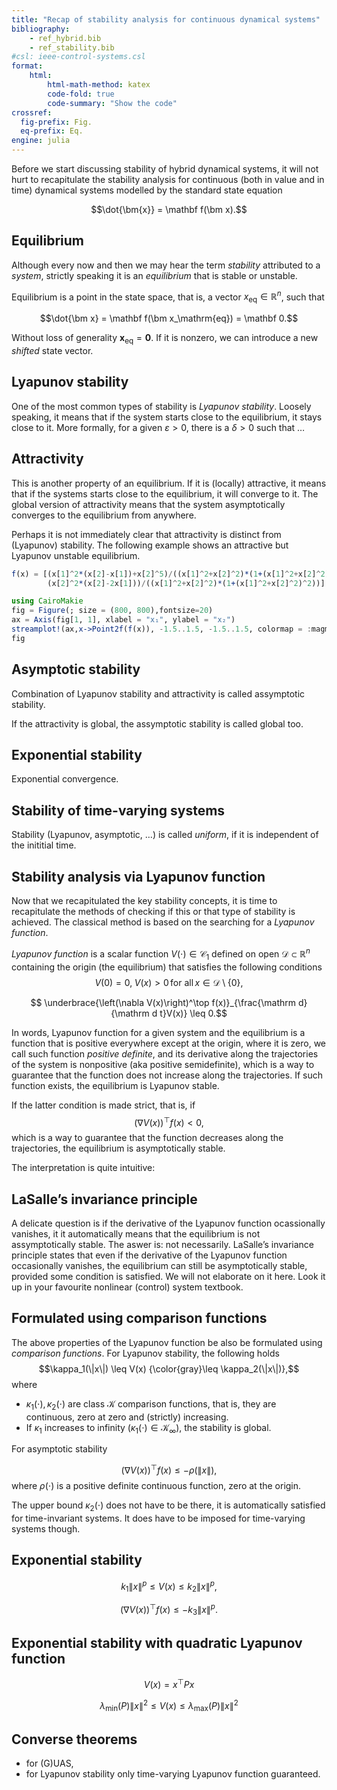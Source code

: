```yaml
---
title: "Recap of stability analysis for continuous dynamical systems"
bibliography: 
    - ref_hybrid.bib
    - ref_stability.bib
#csl: ieee-control-systems.csl
format:
    html:
        html-math-method: katex
        code-fold: true
        code-summary: "Show the code"
crossref:
  fig-prefix: Fig. 
  eq-prefix: Eq.
engine: julia
---
```


Before we start discussing stability of hybrid dynamical systems, it will not hurt to recapitulate the stability analysis for continuous (both in value and in time) dynamical systems modelled by the standard state equation 

$$\dot{\bm{x}} = \mathbf f(\bm x).$$

## Equilibrium 

Although every now and then we may hear the term *stability* attributed to a *system*, strictly speaking it is an *equilibrium* that is stable or unstable. 

Equilibrium is a point in the state space, that is, a vector $x_\mathrm{eq}\in \mathbb R^n$, such that 

$$\dot{\bm x} = \mathbf f(\bm x_\mathrm{eq}) = \mathbf 0.$$

Without loss of generality $\bm x_\mathrm{eq} = \mathbf 0$. If it is nonzero, we can introduce a new *shifted* state vector.


## Lyapunov stability 

One of the most common types of stability is *Lyapunov stability*. Loosely speaking, it means that if the system starts close to the equilibrium, it stays close to it. More formally,  for a given $\varepsilon>0$, there is a $\delta>0$ such that ...

## Attractivity

This is another property of an equilibrium. If it is (locally) attractive, it means that if the systems starts close to the equilibrium, it will converge to it. The global version of attractivity means that the system asymptotically converges to the equilibrium from anywhere. 

Perhaps it is not immediately clear that attractivity is distinct from (Lyapunov) stability. The following example shows an attractive but Lyapunov unstable equilibrium.

``` julia
f(x) = [(x[1]^2*(x[2]-x[1])+x[2]^5)/((x[1]^2+x[2]^2)*(1+(x[1]^2+x[2]^2)^2)); 
        (x[2]^2*(x[2]-2x[1]))/((x[1]^2+x[2]^2)*(1+(x[1]^2+x[2]^2)^2))]

using CairoMakie
fig = Figure(; size = (800, 800),fontsize=20)
ax = Axis(fig[1, 1], xlabel = "x₁", ylabel = "x₂")
streamplot!(ax,x->Point2f(f(x)), -1.5..1.5, -1.5..1.5, colormap = :magma)
fig
```

## Asymptotic stability

Combination of Lyapunov stability and attractivity is called assymptotic stability.

If the attractivity is global, the assymptotic stability is called global too.

## Exponential stability 

Exponential convergence.

## Stability of time-varying systems

Stability (Lyapunov, asymptotic, ...) is called *uniform*, if it is independent of the inititial time.

## Stability analysis via Lyapunov function

Now that we recapitulated the key stability concepts, it is time to recapitulate the methods of checking if this or that type of stability is achieved. The classical method is based on the searching for a *Lyapunov function*.

*Lyapunov function* is a scalar function $V(\cdot)\in\mathcal{C}_1$ defined on open $\mathcal{D}\subset \mathbb{R}^n$ containing the origin (the equilibrium) that satisfies the following conditions
$$V(0) = 0, \; V(x) > 0\, \text{for all}\, x\in \mathcal{D}\setminus \{0\}, $$

$$ \underbrace{\left(\nabla V(x)\right)^\top f(x)}_{\frac{\mathrm d}{\mathrm d t}V(x)} \leq 0.$$

In words, Lyapunov function for a given system and the equilibrium is a function that is positive everywhere except at the origin, where it is zero, we call such function *positive definite*, and its derivative along the trajectories of the system is nonpositive (aka positive semidefinite), which is a way to guarantee that the function does not increase along the trajectories. If such function exists, the equilibrium is Lyapunov stable.

If the latter condition is made strict, that is, if 
$$\left(\nabla V(x)\right)^\top f(x) < 0,$$
which is a way to guarantee that the function decreases along the trajectories, the equilibrium is asymptotically stable.

The interpretation is quite intuitive: 

## LaSalle's invariance principle

A delicate question is if the derivative of the Lyapunov function ocassionally vanishes, it it automatically means that the equilibrium is not assymptotically stable. The aswer is: not necessarily. LaSalle's invariance principle states that even if the derivative of the Lyapunov function occasionally vanishes, the equilibrium can still be asymptotically stable, provided some condition is satisfied. We will not elaborate on it here. Look it up in your favourite nonlinear (control) system textbook. 

## Formulated using comparison functions

The above properties of the Lyapunov function be also be formulated using *comparison functions*. For Lyapunov stability, the following holds
$$\kappa_1(\|x\|) \leq V(x) {\color{gray}\leq \kappa_2(\|x\|)},$$
where 

- $\kappa_1(\cdot), \kappa_2(\cdot)$ are class $\mathcal{K}$ comparison functions, that is, they are continuous, zero at zero and (strictly) increasing. 
- If $\kappa_1$ increases to infinity ($\kappa_1(\cdot)\in\mathcal{K}_\infty$), the stability is global.

For asymptotic stability 

$$\left(\nabla V(x)\right)^\top f(x) \leq -\rho(\|x\|),$$
where $\rho(\cdot)$ is a positive definite continuous function, zero at the origin.

::: {.notes}
The upper bound $\kappa_2(\cdot)$ does not have to be there, it is automatically satisfied for time-invariant systems. It does have to be imposed for time-varying systems though.
:::

## Exponential stability

$$k_1 \|x\|^p \leq V(x) \leq k_2 \|x\|^p,$$

$$\left(\nabla V(x)\right)^\top f(x) \leq -k_3 \|x\|^p.$$

## Exponential stability with quadratic Lyapunov function

$$
V(x) = x^\top P x
$$

$$\lambda_{\min} (P) \|x\|^2 \leq V(x) \leq \lambda_{\max} (P) \|x\|^2$$

## Converse theorems

- for (G)UAS,
- for Lyapunov stability only time-varying Lyapunov function guaranteed.